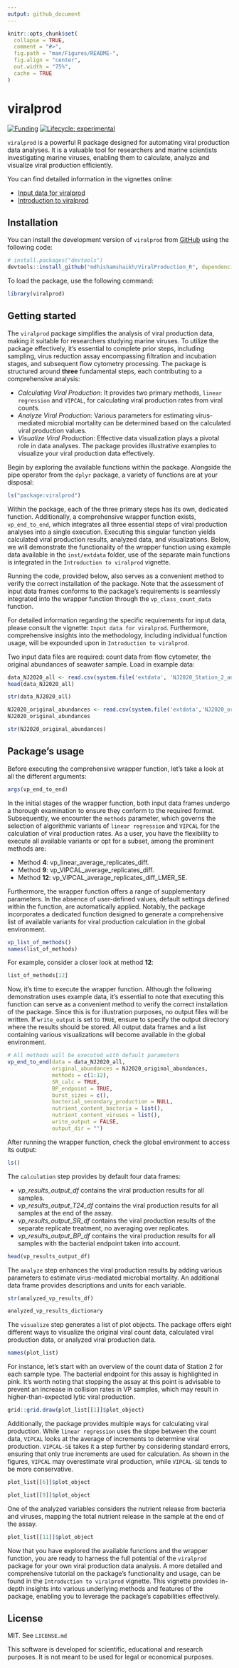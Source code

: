 ```yaml
---
output: github_document
---
```


<!-- README.md is generated from README.Rmd. Please edit that file -->

```r
knitr::opts_chunk$set(
  collapse = TRUE,
  comment = "#>",
  fig.path = "man/Figures/README-",
  fig.align = "center",
  out.width = "75%",
  cache = TRUE
)
```

# viralprod

<!-- badges: start -->
[![Funding](https://img.shields.io/static/v1?label=powered+by&message=lifewatch.be&labelColor=1a4e8a&color=f15922)](https://lifewatch.be)
[![Lifecycle:
experimental](https://img.shields.io/badge/lifecycle-experimental-orange.svg)](https://lifecycle.r-lib.org/articles/stages.html#experimental)
<!-- badges: end -->

`viralprod` is a powerful R package designed for automating viral production data analyses. It is a valuable tool for researchers and marine scientists investigating marine viruses, enabling them to calculate, analyze and visualize viral production efficiently.

You can find detailed information in the vignettes online:

* [Input data for viralprod](https://github.com/mdhishamshaikh/ViralProduction_R/tree/rpkg/vignettes)
* [Introduction to viralprod](https://github.com/mdhishamshaikh/ViralProduction_R/tree/rpkg/vignettes)

## Installation

You can install the development version of `viralprod` from [GitHub](https://github.com/) using the following code:

``` r
# install.packages("devtools")
devtools::install_github("mdhishamshaikh/ViralProduction_R", dependencies = TRUE, build_vignettes = TRUE)
```

To load the package, use the following command:

```r
library(viralprod)
```

## Getting started

The `viralprod` package simplifies the analysis of viral production data, making it suitable for researchers studying marine viruses. To utilize the package effectively, it's essential to complete prior steps, including sampling, virus reduction assay encompassing filtration and incubation stages, and subsequent flow cytometry processing. The package is structured around **three** fundamental steps, each contributing to a comprehensive analysis:

* *Calculating Viral Production*: It provides two primary methods, `linear regression` and `VIPCAL`, for calculating viral production rates from viral counts. 
* *Analyze Viral Production*: Various parameters for estimating virus-mediated microbial mortality can be determined based on the calculated viral production values.
* *Visualize Viral Production*: Effective data visualization plays a pivotal role in data analyses. The package provides illustrative examples to visualize your viral production data effectively.

Begin by exploring the available functions within the package. Alongside the pipe operator from the `dplyr` package, a variety of functions are at your disposal:

```r
ls("package:viralprod")
```

Within the package, each of the three primary steps has its own, dedicated function. Additionally, a comprehensive wrapper function exists, `vp_end_to_end`, which integrates all three essential steps of viral production analyses into a single execution. Executing this singular function yields calculated viral production results, analyzed data, and visualizations. Below, we will demonstrate the functionality of the wrapper function using example data available in the `inst/extdata` folder, use of the separate main functions is integrated in the `Introduction to viralprod` vignette. 

Running the code, provided below, also serves as a convenient method to verify the correct installation of the package. Note that the assessment of input data frames conforms to the package's requirements is seamlessly integrated into the wrapper function through the `vp_class_count_data` function. 

For detailed information regarding the specific requirements for input data, please consult the vignette: `Input data for viralprod`. Furthermore, comprehensive insights into the methodology, including individual function usage, will be expounded upon in `Introduction to viralprod`.

Two input data files are required: count data from flow cytometer, the original abundances of seawater sample. Load in example data:

```r
data_NJ2020_all <- read.csv(system.file('extdata', 'NJ2020_Station_2_and_6_all_populations.csv', package = "viralprod"))
head(data_NJ2020_all)
```

```r
str(data_NJ2020_all)
```

```r
NJ2020_original_abundances <- read.csv(system.file('extdata','NJ2020_original_abundances.csv', package = "viralprod"))
NJ2020_original_abundances
```

```r
str(NJ2020_original_abundances)
```

## Package's usage

Before executing the comprehensive wrapper function, let's take a look at all the different arguments:

```r
args(vp_end_to_end)
```

In the initial stages of the wrapper function, both input data frames undergo a thorough examination to ensure they conform to the required format. Subsequently, we encounter the `methods` parameter, which governs the selection of algorithmic variants of `linear regression` and `VIPCAL` for the calculation of viral production rates. As a user, you have the flexibility to execute all available variants or opt for a subset, among the prominent methods are:

* Method **4**: vp_linear_average_replicates_diff.
* Method **9**: vp_VIPCAL_average_replicates_diff.
* Method **12**: vp_VIPCAL_average_replicates_diff_LMER_SE.

Furthermore, the wrapper function offers a range of supplementary parameters. In the absence of user-defined values, default settings defined within the function, are automatically applied. Notably, the package incorporates a dedicated function designed to generate a comprehensive list of available variants for viral production calculation in the global environment. 

```r
vp_list_of_methods()
names(list_of_methods)
```

For example, consider a closer look at method **12**:

```r
list_of_methods[12]
```

Now, it's time to execute the wrapper function. Although the following demonstration uses example data, it's essential to note that executing this function can serve as a convenient method to verify the correct installation of the package. Since this is for illustration purposes, no output files will be written. If `write_output` is set to `TRUE`, ensure to specify the output directory where the results should be stored. All output data frames and a list containing various visualizations will become available in the global environment. 

```r
# All methods will be executed with default parameters
vp_end_to_end(data = data_NJ2020_all,
              original_abundances = NJ2020_original_abundances,
              methods = c(1:12),
              SR_calc = TRUE,
              BP_endpoint = TRUE,
              burst_sizes = c(),
              bacterial_secondary_production = NULL,
              nutrient_content_bacteria = list(),
              nutrient_content_viruses = list(),
              write_output = FALSE,
              output_dir = "")
```

After running the wrapper function, check the global environment to access its output:

```r
ls()
```

The `calculation` step provides by default four data frames:

* *vp_results_output_df* contains the viral production results for all samples.
* *vp_results_output_T24_df* contains the viral production results for all samples at the end of the assay.
* *vp_results_output_SR_df* contains the viral production results of the separate replicate treatment, no averaging over replicates.
* *vp_results_output_BP_df* contains the viral production results for all samples with the bacterial endpoint taken into account. 

```r
head(vp_results_output_df)
```

The `analyze` step enhances the viral production results by adding various parameters to estimate virus-mediated microbial mortality. An additional data frame provides descriptions and units for each variable.

```r
str(analyzed_vp_results_df)
```

```r
analyzed_vp_results_dictionary
```

The `visualize` step generates a list of plot objects. The package offers eight different ways to visualize the original viral count data, calculated viral production data, or analyzed viral production data.

```r
names(plot_list)
```

For instance, let's start with an overview of the count data of Station 2 for each sample type. The bacterial endpoint for this assay is highlighted in pink. It's worth noting that stopping the assay at this point is advisable to prevent an increase in collision rates in VP samples, which may result in higher-than-expected lytic viral production.

```r
grid::grid.draw(plot_list[[1]]$plot_object)
```

Additionally, the package provides multiple ways for calculating viral production. While `linear regression` uses the slope between the count data, `VIPCAL` looks at the average of increments to determine viral production. `VIPCAL-SE` takes it a step further by considering standard errors, ensuring that only true increments are used for calculation. As shown in the figures, `VIPCAL` may overestimate viral production, while `VIPCAL-SE` tends to be more conservative. 

```r
plot_list[[6]]$plot_object
```

```r
plot_list[[9]]$plot_object
```

One of the analyzed variables considers the nutrient release from bacteria and viruses, mapping the total nutrient release in the sample at the end of the assay. 

```r
plot_list[[11]]$plot_object
```

Now that you have explored the available functions and the wrapper function, you are ready to harness the full potential of the `viralprod` package for your own viral production data analysis. A more detailed and comprehensive tutorial on the package's functionality and usage, can be found in the `Introduction to viralprod` vignette. This vignette provides in-depth insights into various underlying methods and features of the package, enabling you to leverage the package's capabilities effectively.  

## License

MIT. See `LICENSE.md`

This software is developed for scientific, educational and research purposes. It is not meant to be used for legal or economical purposes.
